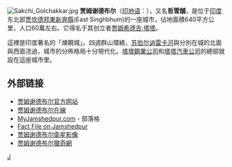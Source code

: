 [[File:Sakchi_Golchakkar.jpg|thumb]]
{{Unreferenced |time=2011-08-13T05:37:18+00:00 }}
'''贾姆谢德布尔'''（[[印地语|印地语]]：'''{{lang|hi|जमशेदपुर}}'''），又名'''哲雪舖'''，是位于[[印度|印度]]东北部[[贾坎德邦|贾坎德邦]][[東新奔縣|東新奔縣]](East Singhbhum)的一座城市，佔地面積640平方公里，人口60萬左右。它得名于其创立者[[贾姆希德吉·塔塔|贾姆希德吉·塔塔]]。

這裡是印度著名的「煉鋼城」。四週群山環繞，[[苏伯尔讷雷卡河|苏伯尔讷雷卡河]]與{{le|卡凱爾河|Kharkai River}}分別在城的北面與西面流過，城市的分佈格局十分現代化。[[塔塔鋼業公司|塔塔鋼業公司]]和[[塔塔汽車公司|塔塔汽車公司]]的總部就設在這座城市里。
<!-- (जमशेदपूर in Devanagari) is a city located in the state of Jharkand in India, founded by the late Jamshedji Nusserwanji Tata. Located in the East Singhbhum district of Jharkhand on the Chota Nagpur plateau, Jamshedpur is surrounded by the beautiful Dalma Hills. The rivers Subarnrekha and Kharkai border the North & West of the city, respectively. Jamshedpur was a planned community at the site of the first modern iron and steel making plant in India (also in Asia), by Tata Steel.
-->

== 外部链接 ==
* [http://jamshedpur.nic.in 贾姆谢德布尔官方网站]{{Wayback|url=http://jamshedpur.nic.in/ |date=20190810084459 }}
* [https://web.archive.org/web/20161025151703/http://www.jamshedpurlive.com/ 贾姆谢德布尔在線] 
* [https://web.archive.org/web/20061206024815/http://myjamshedpur.com/ MyJamshedpur.com] - 部落格<!-- [http://jamshedpur.nic.in/ Webseite der District Administration]-->
* [https://web.archive.org/web/20050306170527/http://www.tatasteel.com/corporatesustainability/jsr_glance.asp Fact File on Jamshedpur]
* [http://www.wikimapia.org/#y=22797547&x=86202850&z=13&l=0&m=s 贾姆谢德布尔衛星影像]{{Wayback|url=http://www.wikimapia.org/#y=22797547&x=86202850&z=13&l=0&m=s |date=20181225091439 }}
* [http://www.explorejamshedpur.com 贾姆谢德布尔獵奇網] {{Wayback|url=http://www.explorejamshedpur.com/ |date=20180819085752 }}


{{Authority control}}
{{india-geo-stub}}

[[Category:贾坎德邦城镇|J]]